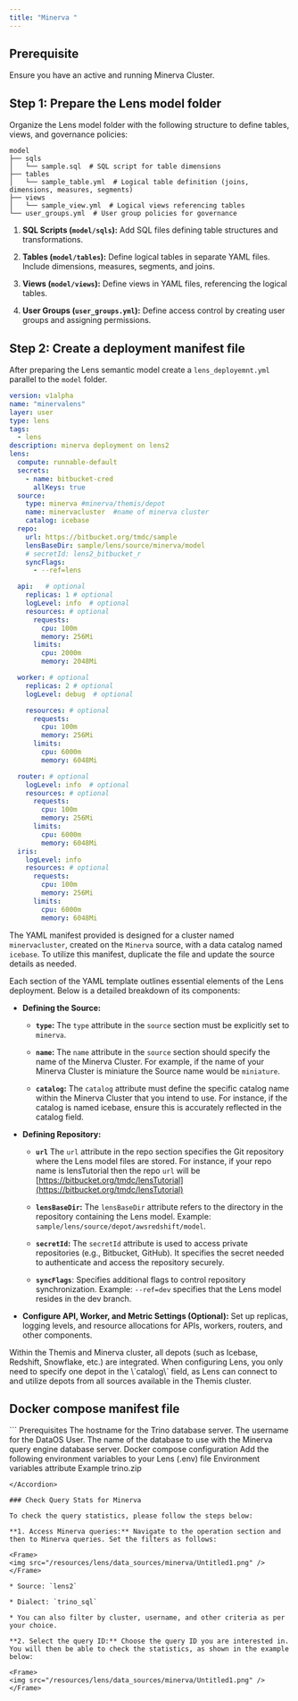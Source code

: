 ```yaml
---
title: "Minerva "
---
```


## Prerequisite

Ensure you have an active and running Minerva Cluster.

## Step 1: Prepare the Lens model folder

Organize the Lens model folder with the following structure to define tables, views, and governance policies:

```
model
├── sqls
│   └── sample.sql  # SQL script for table dimensions
├── tables
│   └── sample_table.yml  # Logical table definition (joins, dimensions, measures, segments)
├── views
│   └── sample_view.yml  # Logical views referencing tables
└── user_groups.yml  # User group policies for governance
```

1. **SQL Scripts (`model/sqls`):** Add SQL files defining table structures and transformations.

2. **Tables (`model/tables`):** Define logical tables in separate YAML files. Include dimensions, measures, segments, and joins.

3. **Views (`model/views`):** Define views in YAML files, referencing the logical tables.

4. **User Groups (`user_groups.yml`):** Define access control by creating user groups and assigning permissions.

## Step 2: Create a deployment manifest file

After preparing the Lens semantic model create a `lens_deployemnt.yml` parallel to the `model` folder.

```yaml
version: v1alpha
name: "minervalens"
layer: user
type: lens
tags:
  - lens
description: minerva deployment on lens2
lens:
  compute: runnable-default
  secrets:
    - name: bitbucket-cred
      allKeys: true
  source:
    type: minerva #minerva/themis/depot
    name: minervacluster  #name of minerva cluster
    catalog: icebase
  repo:
    url: https://bitbucket.org/tmdc/sample
    lensBaseDir: sample/lens/source/minerva/model 
    # secretId: lens2_bitbucket_r
    syncFlags:
      - --ref=lens

  api:   # optional
    replicas: 1 # optional
    logLevel: info  # optional 
    resources: # optional
      requests:
        cpu: 100m
        memory: 256Mi
      limits:
        cpu: 2000m
        memory: 2048Mi

  worker: # optional
    replicas: 2 # optional
    logLevel: debug  # optional

    resources: # optional
      requests:
        cpu: 100m
        memory: 256Mi
      limits:
        cpu: 6000m
        memory: 6048Mi

  router: # optional
    logLevel: info  # optional
    resources: # optional
      requests:
        cpu: 100m
        memory: 256Mi
      limits:
        cpu: 6000m
        memory: 6048Mi
  iris:
    logLevel: info  
    resources: # optional
      requests:
        cpu: 100m
        memory: 256Mi
      limits:
        cpu: 6000m
        memory: 6048Mi
```

The YAML manifest provided is designed for a cluster named `minervacluster`, created on the `Minerva` source, with a data catalog named `icebase`. To utilize this manifest, duplicate the file and update the source details as needed.

Each section of the YAML template outlines essential elements of the Lens deployment. Below is a detailed breakdown of its components:

* **Defining the Source:**

  * **`type`:**  The `type` attribute in the `source` section must be explicitly set to `minerva`.

  * **`name`:** The `name` attribute in the `source` section should specify the name of the Minerva Cluster. For example, if the name of your Minerva Cluster is miniature the Source name would be `miniature`.

  * **`catalog`:** The `catalog` attribute must define the specific catalog name within the Minerva Cluster that you intend to use. For instance, if the catalog is named icebase, ensure this is accurately reflected in the catalog field.

* **Defining Repository:**

  * **`url`** The `url` attribute in the repo section specifies the Git repository where the Lens model files are stored. For instance, if your repo name is lensTutorial then the repo `url` will be  [https://bitbucket.org/tmdc/lensTutorial](https://bitbucket.org/tmdc/lensTutorial)

  * **`lensBaseDir`:**  The `lensBaseDir` attribute refers to the directory in the repository containing the Lens model. Example: `sample/lens/source/depot/awsredshift/model`.

  * **`secretId`:**  The `secretId` attribute is used to access private repositories (e.g., Bitbucket, GitHub). It specifies the secret needed to authenticate and access the repository securely.

  * **`syncFlags`**:  Specifies additional flags to control repository synchronization. Example: `--ref=dev` specifies that the Lens model resides in the dev branch.

* **Configure API, Worker, and Metric Settings (Optional):** Set up replicas, logging levels, and resource allocations for APIs, workers, routers, and other components.

<Info>
  Within the Themis and Minerva cluster, all depots (such as Icebase, Redshift, Snowflake, etc.) are integrated. When configuring Lens, you only need to specify one depot in the \`catalog\` field, as Lens can connect to and utilize depots from all sources available in the Themis cluster.
</Info>

## Docker compose manifest file

<Accordion title="Click here to view the complete docker compose  manifest and it's procedure" defaultOpen={false}>
  ```
  Prerequisites
  The hostname for the Trino database server.
  The username for the DataOS User.
  The name of the database to use with the Minerva query engine database server.
  Docker compose configuration
  Add the following environment variables to your Lens (.env) file
  Environment variables attribute
  Example
  trino.zip

  ```
</Accordion>

### Check Query Stats for Minerva

To check the query statistics, please follow the steps below:

**1. Access Minerva queries:** Navigate to the operation section and then to Minerva queries. Set the filters as follows:

<Frame>
  <img src="/resources/lens/data_sources/minerva/Untitled1.png" />
</Frame>

* Source: `lens2`

* Dialect: `trino_sql`

* You can also filter by cluster, username, and other criteria as per your choice.

**2. Select the query ID:** Choose the query ID you are interested in. You will then be able to check the statistics, as shown in the example below:

<Frame>
  <img src="/resources/lens/data_sources/minerva/Untitled1.png" />
</Frame>